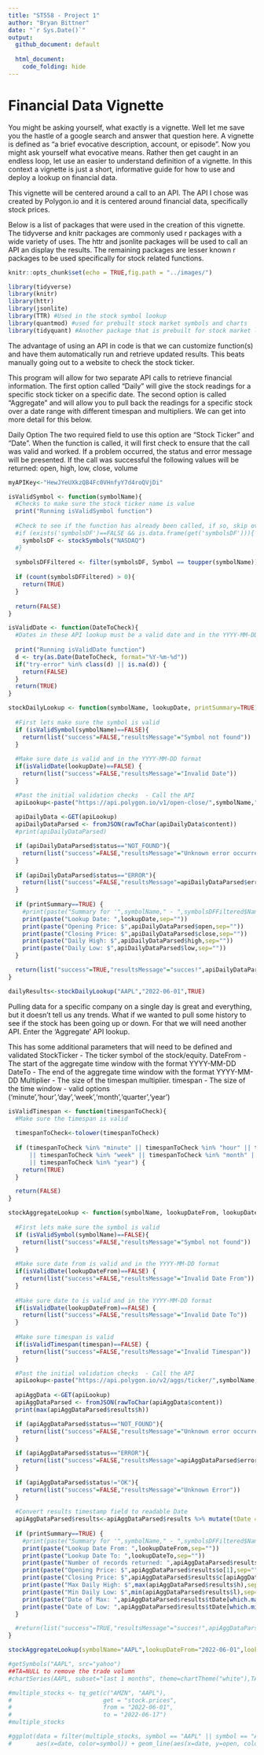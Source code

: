 ```yaml
---
title: "ST558 - Project 1"
author: "Bryan Bittner"
date: "`r Sys.Date()`"
output: 
  github_document: default
   
  html_document:
    code_folding: hide
---
```


# Financial Data Vignette

You might be asking yourself, what exactly is a vignette. Well let me save you the hastle of a google search and answer that question here. A vignette is defined as "a brief evocative description, account, or episode". Now you might ask yourself what evocative means. Rather then get caught in an endless loop, let use an easier to understand definition of a vignette. In this context a vignette is just a short, informative guide for how to use and deploy a lookup on financial data.

This vignette will be centered around a call to an API. The API I chose was created by Polygon.io and it is centered around financial data, specifically stock prices.

Below is a list of packages that were used in the creation of this vignette. The tidyverse and knitr packages are commonly used r packages with a wide variety of uses. The httr and jsonlite packages will be used to call an API an display the results. The remaining packages are lesser known r packages to be used specifically for stock related functions.

```r
knitr::opts_chunk$set(echo = TRUE,fig.path = "../images/")

library(tidyverse)
library(knitr)
library(httr)
library(jsonlite)
library(TTR) #Used in the stock symbol lookup
library(quantmod) #used for prebuilt stock market symbols and charts
library(tidyquant) #Another package that is prebuilt for stock market lookups
```

The advantage of using an API in code is that we can customize function(s) and have them automatically run and retrieve updated results. This beats manually going out to a website to check the stock ticker.

This program will allow for two separate API calls to retrieve financial information. The first option called "Daily" will give the stock readings for a specific stock ticker on a specific date. The second option is called "Aggregate" and will allow you to pull back the readings for a specific stock over a date range with different timespan and multipliers. We can get into more detail for this below.

Daily Option
The two required field to use this option are "Stock Ticker" and "Date". When the function is called, it will first check to ensure that the call was valid and worked. If a problem occurred, the status and error message will be presented. If the call was successful the following values will be returned:
open, high, low, close, volume

```r
myAPIKey<-"HewJYeUXkzQB4Fc0VHnfyY7d4roQVjDi"
```

```r
isValidSymbol <- function(symbolName){
  #Checks to make sure the stock ticker name is value
  print("Running isValidSymbol function")
  
  #Check to see if the function has already been called, if so, skip over the stockSymbols call to improve performance
  #if (exists('symbolsDF')==FALSE && is.data.frame(get('symbolsDF'))){
    symbolsDF <- stockSymbols("NASDAQ")  
  #}
  
  symbolsDFFiltered <- filter(symbolsDF, Symbol == toupper(symbolName))
  
  if (count(symbolsDFFiltered) > 0){
    return(TRUE)
  }
  
  return(FALSE)
}
```

```r
isValidDate <- function(DateToCheck){
  #Dates in these API lookup must be a valid date and in the YYYY-MM-DD format
  
  print("Running isValidDate function")
  d <- try(as.Date(DateToCheck, format="%Y-%m-%d"))
  if("try-error" %in% class(d) || is.na(d)) {
    return(FALSE)
  }
  return(TRUE)
}
```


```r
stockDailyLookup <- function(symbolName, lookupDate, printSummary=TRUE){
  
  #First lets make sure the symbol is valid
  if (isValidSymbol(symbolName)==FALSE){
    return(list("success"=FALSE,"resultsMessage"="Symbol not found"))
  }
  
  #Make sure date is valid and in the YYYY-MM-DD format
  if(isValidDate(lookupDate)==FALSE) {
    return(list("success"=FALSE,"resultsMessage"="Invalid Date"))
  }

  #Past the initial validation checks  - Call the API
  apiLookup<-paste("https://api.polygon.io/v1/open-close/",symbolName,"/",lookupDate,"?adjusted=true&apiKey=",myAPIKey,sep="")
  
  apiDailyData <-GET(apiLookup)
  apiDailyDataParsed <- fromJSON(rawToChar(apiDailyData$content))
  #print(apiDailyDataParsed)

  if (apiDailyDataParsed$status=="NOT_FOUND"){
    return(list("success"=FALSE,"resultsMessage"="Unknown error occurred. Date might be on a weekend or holiday"))
  }
  
  if (apiDailyDataParsed$status=="ERROR"){
    return(list("success"=FALSE,"resultsMessage"=apiDailyDataParsed$error))
  }
  
  if (printSummary==TRUE) {
    #print(paste("Summary for '",symbolName," - ",symbolsDFFiltered$Name, "'", sep=""))
    print(paste("Lookup Date: ",lookupDate,sep=""))
    print(paste("Opening Price: $",apiDailyDataParsed$open,sep=""))
    print(paste("Closing Price: $",apiDailyDataParsed$close,sep=""))
    print(paste("Daily High: $",apiDailyDataParsed$high,sep=""))
    print(paste("Daily Low: $",apiDailyDataParsed$low,sep=""))    
  }

  return(list("success"=TRUE,"resultsMessage"="succes!",apiDailyDataParsed))
}
```

```r
dailyResults<-stockDailyLookup("AAPL","2022-06-01",TRUE)
```




Pulling data for a specific company on a single day is great and everything, but it doesn't tell us any trends. What if we wanted to pull some history to see if the stock has been going up or down. For that we will need another API. Enter the 'Aggregate' API lookup.

This has some additional parameters that will need to be defined and validated
StockTicker - The ticker symbol of the stock/equity.
DateFrom - The start of the aggregate time window with the format YYYY-MM-DD
DateTo - The end of the aggregate time window with the format YYYY-MM-DD
Multiplier - The size of the timespan multiplier.
timespan - The size of the time window - valid options ('minute','hour','day','week','month','quarter','year')


```r
isValidTimespan <- function(timespanToCheck){
  #Make sure the timespan is valid
  
  timespanToCheck<-tolower(timespanToCheck)
  
  if (timespanToCheck %in% "minute" || timespanToCheck %in% "hour" || timespanToCheck %in% "day"
      || timespanToCheck %in% "week" || timespanToCheck %in% "month" || timespanToCheck %in% "quarter"
      || timespanToCheck %in% "year") {
    return(TRUE)
  }

  return(FALSE)
}
```


```r
stockAggregateLookup <- function(symbolName, lookupDateFrom, lookupDateTo, multiplier, timespan, printSummary=TRUE){
  
  #First lets make sure the symbol is valid
  if (isValidSymbol(symbolName)==FALSE){
    return(list("success"=FALSE,"resultsMessage"="Symbol not found"))
  }
  
  #Make sure date from is valid and in the YYYY-MM-DD format
  if(isValidDate(lookupDateFrom)==FALSE) {
    return(list("success"=FALSE,"resultsMessage"="Invalid Date From"))
  }
  
  #Make sure date to is valid and in the YYYY-MM-DD format
  if(isValidDate(lookupDateFrom)==FALSE) {
    return(list("success"=FALSE,"resultsMessage"="Invalid Date To"))
  }
  
  #Make sure timespan is valid
  if(isValidTimespan(timespan)==FALSE) {
    return(list("success"=FALSE,"resultsMessage"="Invalid Timespan"))
  }

  #Past the initial validation checks  - Call the API
  apiLookup<-paste("https://api.polygon.io/v2/aggs/ticker/",symbolName,"/range/",multiplier,"/",timespan,"/",lookupDateFrom,"/",lookupDateTo,"?adjusted=true&sort=asc&limit=1000&apiKey=",myAPIKey,sep="")
  
  apiAggData <-GET(apiLookup)
  apiAggDataParsed <- fromJSON(rawToChar(apiAggData$content))
  print(max(apiAggDataParsed$results$h))

  if (apiAggDataParsed$status=="NOT_FOUND"){
    return(list("success"=FALSE,"resultsMessage"="Unknown error occurred. Date might be on a weekend or holiday"))
  }
  
  if (apiAggDataParsed$status=="ERROR"){
    return(list("success"=FALSE,"resultsMessage"=apiAggDataParsed$error))
  }
  
  if (apiAggDataParsed$status!="OK"){
    return(list("success"=FALSE,"resultsMessage"="Unknown Error"))
  }
  
  #Convert results timestamp field to readable Date
  apiAggDataParsed$results<-apiAggDataParsed$results %>% mutate(tDate = as.POSIXct(apiAggDataParsed$results$t/1000, origin="1970-01-01"))
  
  if (printSummary==TRUE) {
    #print(paste("Summary for '",symbolName," - ",symbolsDFFiltered$Name, "'", sep=""))
    print(paste("Lookup Date From: ",lookupDateFrom,sep=""))
    print(paste("Lookup Date To: ",lookupDateTo,sep=""))
    print(paste("Number of records returned: ",apiAggDataParsed$resultsCount,sep=""))
    print(paste("Opening Price: $",apiAggDataParsed$results$o[1],sep=""))
    print(paste("Closing Price: $",apiAggDataParsed$results$c[apiAggDataParsed$resultsCount],sep=""))
    print(paste("Max Daily High: $",max(apiAggDataParsed$results$h),sep=""))
    print(paste("Min Daily Low: $",min(apiAggDataParsed$results$l),sep=""))
    print(paste("Date of Max: ",apiAggDataParsed$results$tDate[which.max(apiAggDataParsed$results$h)],sep=""))
    print(paste("Date of Low: ",apiAggDataParsed$results$tDate[which.min(apiAggDataParsed$results$l)],sep=""))
  }

  #return(list("success"=TRUE,"resultsMessage"="succes!",apiAggDataParsed))
}
```


```r
stockAggregateLookup(symbolName="AAPL",lookupDateFrom="2022-06-01",lookupDateTo="2022-06-16",multiplier = 1,timespan="day",printSummary=TRUE)
```


```r
#getSymbols("AAPL", src="yahoo")
##TA=NULL to remove the trade volumn
#chartSeries(AAPL, subset="last 1 months", theme=chartTheme("white"),TA=NULL)
```

```r
#multiple_stocks <- tq_get(c("AMZN", "AAPL"),
#                          get = "stock.prices",
#                          from = "2022-06-01",
#                          to = "2022-06-17")
#multiple_stocks
```

```r
#ggplot(data = filter(multiple_stocks, symbol == "AAPL" || symbol == "AMZN"),
#       aes(x=date, color=symbol)) + geom_line(aes(x=date, y=open, color=symbol))
```


